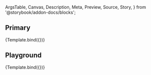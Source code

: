 <!-- @prettier -->

  ArgsTable,
  Canvas,
  Description,
  Meta,
  Preview,
  Source,
  Story,
} from '@storybook/addon-docs/blocks';


<Meta
  title="Molecules/FormCheckbox"
  component={FormCheckbox}
  argTypes={argTypes}
/>

<Description of={FormCheckbox} />

## Primary

<Canvas>
  <Story
    name="Primary"
    args={{
      id: 'primarycheckbox',
      label: 'The label',
    }}
  >
    {Template.bind({})}
  </Story>
</Canvas>

## Playground

<Canvas isColumn>
  <Source language="jsx" story="Playground" />
  <Story
    name="Playground"
    args={{
      id: 'playgroundcheckbox',
      label: 'The label',
    }}
  >
    {Template.bind({})}
  </Story>
  <ArgsTable story="Playground" />
</Canvas>
